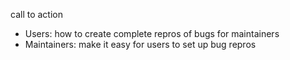 call to action

- Users: how to create complete repros of bugs for maintainers
- Maintainers: make it easy for users to set up bug repros
